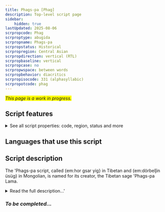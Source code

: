 ```yaml
---
title: Phags-pa [Phag]
description: Top-level script page
sidebar:
    hidden: true
lastUpdated: 2025-08-06
scrpropcode: Phag
scrproptype: abugida
scrpropname: Phags-pa
scrpropstatus: Historical
scrpropregion: Central Asian
scrpropdirection: vertical (RTL)
scrpropbaseline: vertical
scrpropcase: no
scrpropwspace: between words
scrpropbehavior: diacritics
scrpropisocode: 331 (alphasyllabic)
scrpropotcode: phag
---
```


<span style='background-color:yellow'>_This page is a work in progress._</span>


## Script features

<details>
<summary> See all script properties: code, region, status and more</summary>
<ScriptInfo />
</details>

## Languages that use this script

<WsList script='Phag' wsMax='5' />

## Script description

The 'Phags-pa script, called {em:hor gsar yig} in Tibetan and {em:dörbelǰin üsüg} in Mongolian, is named for its creator, the Tibetan sage 'Phags-pa Lama.

<details><summary>Read the full description...'</summary>_Not yet available._</details>

### _To be completed..._

